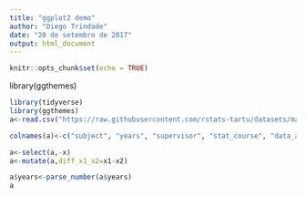 ```yaml
---
title: "ggplot2 demo"
author: "Diego Trindade"
date: "20 de setembro de 2017"
output: html_document
---
```




```r
knitr::opts_chunk$set(echo = TRUE)
```
library(ggthemes)
```r
library(tidyverse)
library(ggthemes)
a<-read.csv("https://raw.githubusercontent.com/rstats-tartu/datasets/master/quiz.csv")

colnames(a)<-c("subject", "years", "supervisor", "stat_course", "data_anal", "R_prof", "x", "x1", "x2", "x3", "x4", "x5", "x6")

a<-select(a,-x)
a<-mutate(a,diff_x1_x2=x1-x2)

a$years<-parse_number(a$years)
a
```

